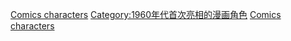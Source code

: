 {{cat topic in year| topic=首次亮相的漫画角色| year=1961}}

[[Category:1961年漫畫|Comics characters]]
[[Category:1960年代首次亮相的漫画角色|Category:1960年代首次亮相的漫画角色]]
[[Category:1961年面世的虛構角色|Comics characters]]
